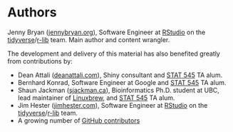 # Authors {#contrib}

Jenny Bryan ([jennybryan.org](https://jennybryan.org)), Software Engineer at [RStudio](https://www.rstudio.com) on the [tidyverse](https://www.tidyverse.org)/[r-lib](https://github.com/r-lib/) team. Main author and content wrangler.

The development and delivery of this material has also benefited greatly from contributions by:

  * Dean Attali ([deanattali.com](http://deanattali.com)), Shiny consultant and [STAT 545](http://stat545.com) TA alum.
  * Bernhard Konrad, Software Engineer at Google and [STAT 545](http://stat545.com) TA alum.
  * Shaun Jackman ([sjackman.ca](http://sjackman.ca)), Bioinformatics Ph.D. student at UBC, lead maintainer of [Linuxbrew](http://linuxbrew.sh), and [STAT 545](http://stat545.com) TA alum.
  * Jim Hester ([jimhester.com](https://www.jimhester.com)), Software Engineer at [RStudio](https://www.rstudio.com) on the [tidyverse](https://www.tidyverse.org)/[r-lib](https://github.com/r-lib/) team.
  * A growing number of [GitHub contributors](https://github.com/jennybc/happy-git-with-r/graphs/contributors)
